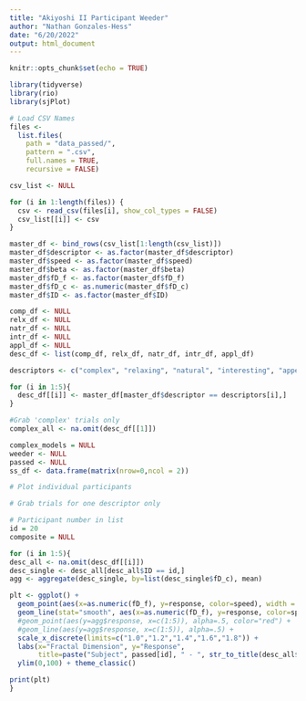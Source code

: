 ```yaml
---
title: "Akiyoshi II Participant Weeder"
author: "Nathan Gonzales-Hess"
date: "6/20/2022"
output: html_document
---
```


```r
knitr::opts_chunk$set(echo = TRUE)

library(tidyverse)
library(rio)
library(sjPlot)
```

```r
# Load CSV Names
files <-
  list.files(
    path = "data_passed/",
    pattern = ".csv",
    full.names = TRUE,
    recursive = FALSE)

csv_list <- NULL

for (i in 1:length(files)) {
  csv <- read_csv(files[i], show_col_types = FALSE)
  csv_list[[i]] <- csv
}
```

```r
master_df <- bind_rows(csv_list[1:length(csv_list)])
master_df$descriptor <- as.factor(master_df$descriptor)
master_df$speed <- as.factor(master_df$speed)
master_df$beta <- as.factor(master_df$beta)
master_df$fD_f <- as.factor(master_df$fD_f)
master_df$fD_c <- as.numeric(master_df$fD_c)
master_df$ID <- as.factor(master_df$ID)
```



```r
comp_df <- NULL
relx_df <- NULL
natr_df <- NULL
intr_df <- NULL
appl_df <- NULL
desc_df <- list(comp_df, relx_df, natr_df, intr_df, appl_df)

descriptors <- c("complex", "relaxing", "natural", "interesting", "appealing")

for (i in 1:5){
  desc_df[[i]] <- master_df[master_df$descriptor == descriptors[i],]
}
```


```r
#Grab 'complex' trials only
complex_all <- na.omit(desc_df[[1]])
```

```r
complex_models = NULL
weeder <- NULL
passed <- NULL
ss_df <- data.frame(matrix(nrow=0,ncol = 2))
```


```r
# Plot individual participants 

# Grab trials for one descriptor only

# Participant number in list
id = 20
composite = NULL

for (i in 1:5){
desc_all <- na.omit(desc_df[[i]])
desc_single <- desc_all[desc_all$ID == id,]
agg <- aggregate(desc_single, by=list(desc_single$fD_c), mean)

plt <- ggplot() +
  geom_point(aes(x=as.numeric(fD_f), y=response, color=speed), width = 0, size=1, alpha=.3, data=desc_single) +  
  geom_line(stat="smooth", aes(x=as.numeric(fD_f), y=response, color=speed),, method = lm, data=desc_single, alpha=.9) +
  #geom_point(aes(y=agg$response, x=c(1:5)), alpha=.5, color="red") +
  #geom_line(aes(y=agg$response, x=c(1:5)), alpha=.5) +
  scale_x_discrete(limits=c("1.0","1.2","1.4","1.6","1.8")) +
  labs(x="Fractal Dimension", y="Response",
       title=paste("Subject", passed[id], " - ", str_to_title(desc_all$descriptor[1]), "Descriptor")) +
  ylim(0,100) + theme_classic()

print(plt)
}
```

